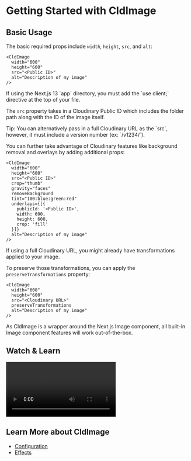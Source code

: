 

<Head>
  <title>CldImage - Next Cloudinary</title>
  <meta name="og:title" content="Getting Started with CldImage - Next Cloudinary" />
  <meta name="og:url" content={`https://next-cloudinary.spacejelly.dev/components/cldimage/basic-usage`} />
</Head>

<OgImage
  title="CldImage"
  twitterTitle="Getting Started with CldImage"
/>

# Getting Started with CldImage

## Basic Usage

The basic required props include `width`, `height`, `src`, and `alt`:

```
<CldImage
  width="600"
  height="600"
  src="<Public ID>"
  alt="Description of my image"
/>
```

<Callout emoji={false}>
  If using the Next.js 13 `app` directory, you must add the `use client;` directive at the top of your file.
</Callout>

The `src` property takes in a Cloudinary Public ID which includes the folder path along with the ID of the image itself.

<Callout emoji={false}>
  Tip: You can alternatively pass in a full Cloudinary URL as the `src`, however, it must include a version number (ex: `/v1234/`).
</Callout>

You can further take advantage of Cloudinary features like background removal and overlays by adding additional props:

```
<CldImage
  width="600"
  height="600"
  src="<Public ID>"
  crop="thumb"
  gravity="faces"
  removeBackground
  tint="100:blue:green:red"
  underlays={[{
    publicId: '<Public ID>',
    width: 600,
    height: 600,
    crop: 'fill'
  }]}
  alt="Description of my image"
/>
```

If using a full Cloudinary URL, you might already have transformations applied to your image.

To preserve those transformations, you can apply the `preserveTransformations` property:

```
<CldImage
  width="600"
  height="600"
  src="<Cloudinary URL>"
  preserveTransformations
  alt="Description of my image"
/>
```

As CldImage is a wrapper around the Next.js Image component, all built-in Image component features will work out-of-the-box.

## Watch & Learn

<Video
  title="Automatic Image Optimization & Dynamic Cropping in Next.js with Next Cloudinary"
  url="https://www.youtube.com/watch?v=oj2-BcZ8szk"
/>

## Learn More about CldImage
* [Configuration](/components/cldimage/configuration)
* [Effects](/components/cldimage/examples)